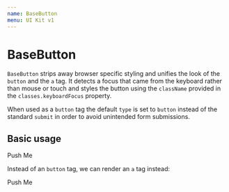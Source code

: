 ```yaml
---
name: BaseButton
menu: UI Kit v1
---
```



# BaseButton

`BaseButton` strips away browser specific styling and unifies the look of the `button` and the `a` tag.
It detects a focus that came from the keyboard rather than mouse or touch and styles the button using
the `className` provided in the `classes.keyboardFocus` property.

When used as a `button` tag the default `type` is set to `button` instead of the standard `submit` in order
to avoid unintended form submissions.

## Basic usage
<Playground>
  <BaseButton>Push Me</BaseButton>
</Playground>

Instead of an `button` tag, we can render an `a` tag instead:

<Playground>
  <BaseButton anchor>Push Me</BaseButton>
</Playground>

